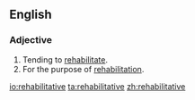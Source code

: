 ==English==
===Adjective===
{{en-adj}}
# Tending to [[rehabilitate]].
# For the purpose of [[rehabilitation]].

[[io:rehabilitative]]
[[ta:rehabilitative]]
[[zh:rehabilitative]]